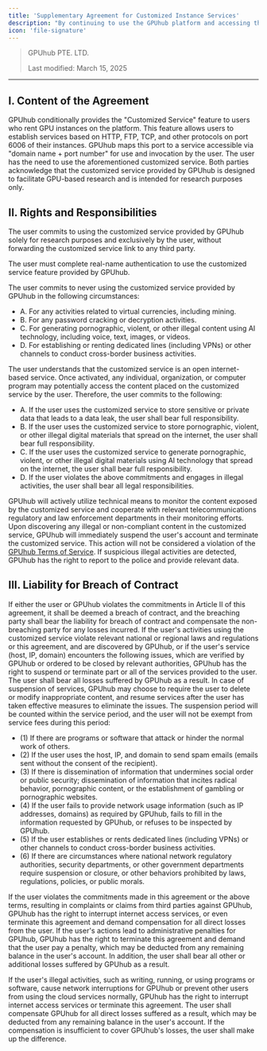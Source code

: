 ```yaml
---
title: 'Supplementary Agreement for Customized Instance Services'
description: "By continuing to use the GPUhub platform and accessing the customized instance service, you acknowledge that you have read, understood, and agree to be bound by the terms of this agreement."
icon: 'file-signature'
---
```



> GPUhub PTE. LTD. 
> 
> Last modified: March 15, 2025

---

## I. Content of the Agreement

GPUhub conditionally provides the "Customized Service" feature to users who rent GPU instances on the platform. This feature allows users to establish services based on HTTP, FTP, TCP, and other protocols on port 6006 of their instances. GPUhub maps this port to a service accessible via "domain name + port number" for use and invocation by the user. The user has the need to use the aforementioned customized service.
Both parties acknowledge that the customized service provided by GPUhub is designed to facilitate GPU-based research and is intended for research purposes only.

## II. Rights and Responsibilities

The user commits to using the customized service provided by GPUhub solely for research purposes and exclusively by the user, without forwarding the customized service link to any third party.

The user must complete real-name authentication to use the customized service feature provided by GPUhub.

The user commits to never using the customized service provided by GPUhub in the following circumstances:

- A. For any activities related to virtual currencies, including mining.
- B. For any password cracking or decryption activities.
- C. For generating pornographic, violent, or other illegal content using AI technology, including voice, text, images, or videos.
- D. For establishing or renting dedicated lines (including VPNs) or other channels to conduct cross-border business activities.

The user understands that the customized service is an open internet-based service. Once activated, any individual, organization, or computer program may potentially access the content placed on the customized service by the user. Therefore, the user commits to the following:

- A. If the user uses the customized service to store sensitive or private data that leads to a data leak, the user shall bear full responsibility.
- B. If the user uses the customized service to store pornographic, violent, or other illegal digital materials that spread on the internet, the user shall bear full responsibility.
- C. If the user uses the customized service to generate pornographic, violent, or other illegal digital materials using AI technology that spread on the internet, the user shall bear full responsibility.
- D. If the user violates the above commitments and engages in illegal activities, the user shall bear all legal responsibilities.

GPUhub will actively utilize technical means to monitor the content exposed by the customized service and cooperate with relevant telecommunications regulatory and law enforcement departments in their monitoring efforts. Upon discovering any illegal or non-compliant content in the customized service, GPUhub will immediately suspend the user's account and terminate the customized service. This action will not be considered a violation of the [GPUhub Terms of Service](/terms/terms-of-service). If suspicious illegal activities are detected, GPUhub has the right to report to the police and provide relevant data.

## III. Liability for Breach of Contract

If either the user or GPUhub violates the commitments in Article II of this agreement, it shall be deemed a breach of contract, and the breaching party shall bear the liability for breach of contract and compensate the non-breaching party for any losses incurred. If the user's activities using the customized service violate relevant national or regional laws and regulations or this agreement, and are discovered by GPUhub, or if the user's service (host, IP, domain) encounters the following issues, which are verified by GPUhub or ordered to be closed by relevant authorities, GPUhub has the right to suspend or terminate part or all of the services provided to the user. The user shall bear all losses suffered by GPUhub as a result. In case of suspension of services, GPUhub may choose to require the user to delete or modify inappropriate content, and resume services after the user has taken effective measures to eliminate the issues. The suspension period will be counted within the service period, and the user will not be exempt from service fees during this period:

- (1) If there are programs or software that attack or hinder the normal work of others.
- (2) If the user uses the host, IP, and domain to send spam emails (emails sent without the consent of the recipient).
- (3) If there is dissemination of information that undermines social order or public security; dissemination of information that incites radical behavior, pornographic content, or the establishment of gambling or pornographic websites.
- (4) If the user fails to provide network usage information (such as IP addresses, domains) as required by GPUhub, fails to fill in the information requested by GPUhub, or refuses to be inspected by GPUhub.
- (5) If the user establishes or rents dedicated lines (including VPNs) or other channels to conduct cross-border business activities.
- (6) If there are circumstances where national network regulatory authorities, security departments, or other government departments require suspension or closure, or other behaviors prohibited by laws, regulations, policies, or public morals.

If the user violates the commitments made in this agreement or the above terms, resulting in complaints or claims from third parties against GPUhub, GPUhub has the right to interrupt internet access services, or even terminate this agreement and demand compensation for all direct losses from the user. If the user's actions lead to administrative penalties for GPUhub, GPUhub has the right to terminate this agreement and demand that the user pay a penalty, which may be deducted from any remaining balance in the user's account. In addition, the user shall bear all other or additional losses suffered by GPUhub as a result.

If the user's illegal activities, such as writing, running, or using programs or software, cause network interruptions for GPUhub or prevent other users from using the cloud services normally, GPUhub has the right to interrupt internet access services or terminate this agreement. The user shall compensate GPUhub for all direct losses suffered as a result, which may be deducted from any remaining balance in the user's account. If the compensation is insufficient to cover GPUhub's losses, the user shall make up the difference.